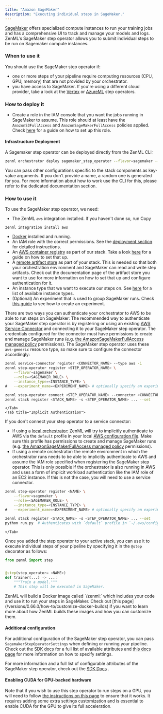 ```yaml
---
title: "Amazon SageMaker"
description: "Executing individual steps in SageMaker."
---
```


[SageMaker](https://aws.amazon.com/sagemaker/) offers specialized compute instances to run your training jobs and has a comprehensive UI to track and manage your models and logs. ZenML's SageMaker step operator allows you to submit individual steps to be run on Sagemaker compute instances.

### When to use it

You should use the SageMaker step operator if:

* one or more steps of your pipeline require computing resources (CPU, GPU, memory) that are not provided by your orchestrator.
* you have access to SageMaker. If you're using a different cloud provider, take a look at the [Vertex](/stack-components/step-operators/vertex) or [AzureML](/stack-components/step-operators/azureml) step operators.

### How to deploy it

* Create a role in the IAM console that you want the jobs running in SageMaker to assume. This role should at least have the `AmazonS3FullAccess` and `AmazonSageMakerFullAccess` policies applied. Check [here](https://docs.aws.amazon.com/sagemaker/latest/dg/sagemaker-roles.html#sagemaker-roles-create-execution-role) for a guide on how to set up this role.

#### Infrastructure Deployment

A Sagemaker step operator can be deployed directly from the ZenML CLI:

```bash
zenml orchestrator deploy sagemaker_step_operator --flavor=sagemaker --provider=aws ...
```

You can pass other configurations specific to the stack components as key-value arguments. If you don't provide a name, a random one is generated for you. For more information about how to work use the CLI for this, please refer to the dedicated documentation section.

### How to use it

To use the SageMaker step operator, we need:

* The ZenML `aws` integration installed. If you haven't done so, run
Copy
```
zenml integration install aws
```
* [Docker](https://www.docker.com) installed and running.
* An IAM role with the correct permissions. See the [deployment section](/stack-components/step-operators/sagemaker#how-to-deploy-it) for detailed instructions.
* An [AWS container registry](/stack-components/container-registries/aws) as part of our stack. Take a look [here](/stack-components/container-registries/aws#how-to-deploy-it) for a guide on how to set that up.
* A [remote artifact store](/stack-components/artifact-stores) as part of your stack. This is needed so that both your orchestration environment and SageMaker can read and write step artifacts. Check out the documentation page of the artifact store you want to use for more information on how to set that up and configure authentication for it.
* An instance type that we want to execute our steps on. See [here](https://docs.aws.amazon.com/sagemaker/latest/dg/notebooks-available-instance-types.html) for a list of available instance types.
* (Optional) An experiment that is used to group SageMaker runs. Check [this guide](https://docs.aws.amazon.com/sagemaker/latest/dg/experiments-create.html) to see how to create an experiment.

There are two ways you can authenticate your orchestrator to AWS to be able to run steps on SageMaker:
<Tabs>
    <Tab title="Authentication via Service Connector">
        The recommended way to authenticate your SageMaker step operator is by registering or using an existing [AWS Service Connector](/usage/resource-data-management/auth-management/aws-service-connector) and connecting it to your SageMaker step operator. The credentials configured for the connector must have permissions to create and manage SageMaker runs (e.g. [the AmazonSageMakerFullAccess managed policy](https://docs.aws.amazon.com/sagemaker/latest/dg/security-iam-awsmanpol.html) permissions). The SageMaker step operator uses these `aws-generic` resource type, so make sure to configure the connector accordingly:

```bash
zenml service-connector register <CONNECTOR_NAME> --type aws -i
zenml step-operator register <STEP_OPERATOR_NAME> \
    --flavor=sagemaker \
    --role=<SAGEMAKER_ROLE> \
    --instance_type=<INSTANCE_TYPE> \
#   --experiment_name=<EXPERIMENT_NAME> # optionally specify an experiment to assign this run to

zenml step-operator connect <STEP_OPERATOR_NAME> --connector <CONNECTOR_NAME>
zenml stack register <STACK_NAME> -s <STEP_OPERATOR_NAME> ... --set
```
    </Tab>
    <Tab title="Implicit Authentication">
If you don't connect your step operator to a service connector:

* If using a [local orchestrator](/stack-components/orchestrators/local): ZenML will try to implicitly authenticate to AWS via the `default` profile in your local [AWS configuration file](https://docs.aws.amazon.com/cli/latest/userguide/cli-configure-files.html). Make sure this profile has permissions to create and manage SageMaker runs (e.g. [the AmazonSageMakerFullAccess managed policy](https://docs.aws.amazon.com/sagemaker/latest/dg/security-iam-awsmanpol.html) permissions).
* If using a remote orchestrator: the remote environment in which the orchestrator runs needs to be able to implicitly authenticate to AWS and assume the IAM role specified when registering the SageMaker step operator. This is only possible if the orchestrator is also running in AWS and uses a form of implicit workload authentication like the IAM role of an EC2 instance. If this is not the case, you will need to use a service connector.

```bash
zenml step-operator register <NAME> \
    --flavor=sagemaker \
    --role=<SAGEMAKER_ROLE> \
    --instance_type=<INSTANCE_TYPE> \
#   --experiment_name=<EXPERIMENT_NAME> # optionally specify an experiment to assign this run to

zenml stack register <STACK_NAME> -s <STEP_OPERATOR_NAME> ... --set
python run.py  # Authenticates with `default` profile in `~/.aws/config`
```
    </Tab>
</Tabs>

Once you added the step operator to your active stack, you can use it to execute individual steps of your pipeline by specifying it in the `@step` decorator as follows:

```py
from zenml import step


@step(step_operator= <NAME>)
def trainer(...) -> ...:
    """Train a model."""
    # This step will be executed in SageMaker.
```

<Info>
    ZenML will build a Docker image called `<CONTAINER_REGISTRY_URI>/zenml:<PIPELINE_NAME>` which includes your code and use it to run your steps in SageMaker. Check out [this page](/versions/0.66.0/how-to/customize-docker-builds) if you want to learn more about how ZenML builds these images and how you can customize them.
</Info>

#### Additional configuration

For additional configuration of the SageMaker step operator, you can pass `SagemakerStepOperatorSettings` when defining or running your pipeline. Check out the [SDK docs](https://sdkdocs.zenml.io/latest/integration%5Fcode%5Fdocs/integrations-aws/#zenml.integrations.aws.flavors.sagemaker%5Fstep%5Foperator%5Fflavor.SagemakerStepOperatorSettings) for a full list of available attributes and [this docs page](/versions/0.66.0/how-to/use-configuration-files/runtime-configuration) for more information on how to specify settings.

For more information and a full list of configurable attributes of the SageMaker step operator, check out the [SDK Docs](https://sdkdocs.zenml.io/latest/integration%5Fcode%5Fdocs/integrations-aws/#zenml.integrations.aws.step%5Foperators.sagemaker%5Fstep%5Foperator.SagemakerStepOperator) .

#### Enabling CUDA for GPU-backed hardware

Note that if you wish to use this step operator to run steps on a GPU, you will need to follow [the instructions on this page](/versions/0.66.0/how-to/training-with-gpus) to ensure that it works. It requires adding some extra settings customization and is essential to enable CUDA for the GPU to give its full acceleration.

